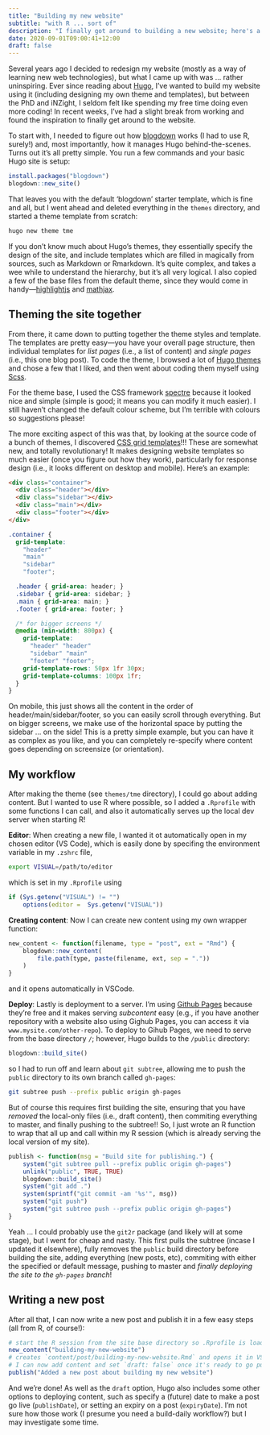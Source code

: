 ```yaml
---
title: "Building my new website"
subtitle: "with R ... sort of"
description: "I finally got around to building a new website; here's a (brief) overview of why and how I did it."
date: 2020-09-01T09:00:41+12:00
draft: false
---
```


Several years ago I decided to redesign my website (mostly as a way of learning new web technologies), but what I came up with was ... rather uninspiring. Ever since reading about [Hugo](gohugo.io), I've wanted to build my website using it (including designing my own theme and templates), but between the PhD and iNZight, I seldom felt like spending my free time doing even more coding! In recent weeks, I've had a slight break from working and found the inspiration to finally get around to the website.

To start with, I needed to figure out how [blogdown](https://bookdown.org/yihui/blogdown/) works (I had to use R, surely!) and, most importantly, how it manages Hugo behind-the-scenes. Turns out it's all pretty simple. You run a few commands and your basic Hugo site is setup:
```r
install.packages("blogdown")
blogdown::new_site()
```
That leaves you with the default 'blogdown' starter template, which is fine and all, but I went ahead and deleted everything in the `themes` directory, and started a theme template from scratch:
```bash
hugo new theme tme
```
If you don't know much about Hugo's themes, they essentially specify the design of the site, and include templates which are filled in magically from sources, such as Markdown or Rmarkdown. It's quite complex, and takes a wee while to understand the hierarchy, but it's all very logical. I also copied a few of the base files from the default theme, since they would come in handy&mdash;[highlightjs](https://highlightjs.org/) and [mathjax](https://www.mathjax.org/).

## Theming the site together
From there, it came down to putting together the theme styles and template. The templates are pretty easy&mdash;you have your overall page structure, then individual templates for _list pages_ (i.e., a list of content) and _single pages_ (i.e., this one blog post). To code the theme, I browsed a lot of [Hugo themes](https://themes.gohugo.io/) and chose a few that I liked, and then went about coding them myself using [Scss](https://sass-lang.com/).

For the theme base, I used the CSS framework [spectre](https://picturepan2.github.io/spectre/) because it looked nice and simple (simple is good; it means you can modify it much easier). I still haven't changed the default colour scheme, but I'm terrible with colours so suggestions please!

The more exciting aspect of this was that, by looking at the source code of a bunch of themes, I discovered [CSS grid templates](https://css-tricks.com/snippets/css/complete-guide-grid/)!!! These are somewhat new, and totally revolutionary! It makes designing website templates so much easier (once you figure out how they work), particularly for response design (i.e., it looks different on desktop and mobile). Here's an example:
```html
<div class="container">
  <div class="header"></div>
  <div class="sidebar"></div>
  <div class="main"></div>
  <div class="footer"></div>
</div>
```
```scss
.container {
  grid-template:
    "header"
    "main"
    "sidebar"
    "footer";

  .header { grid-area: header; }
  .sidebar { grid-area: sidebar; }
  .main { grid-area: main; }
  .footer { grid-area: footer; }

  /* for bigger screens */
  @media (min-width: 800px) {
    grid-template:
      "header" "header"
      "sidebar" "main"
      "footer" "footer";
    grid-template-rows: 50px 1fr 30px;
    grid-template-columns: 100px 1fr;
  }
}
```
On mobile, this just shows all the content in the order of header/main/sidebar/footer, so you can easily scroll through everything. But on bigger screens, we make use of the horizontal space by putting the sidebar ... on the side! This is a pretty simple example, but you can have it as complex as you like, and you can completely re-specify where content goes depending on screensize (or orientation).

## My workflow
After making the theme (see `themes/tme` directory), I could go about adding content. But I wanted to use R where possible, so I added a `.Rprofile` with some functions I can call, and also it automatically serves up the local dev server when starting R!

__Editor__:
When creating a new file, I wanted it ot automatically open in my chosen editor (VS Code), which is easily done by specifing the environment variable in my `.zshrc` file,
```bash
export VISUAL=/path/to/editor
```
which is set in my `.Rprofile` using
```r
if (Sys.getenv("VISUAL") != "")
    options(editor =  Sys.getenv("VISUAL"))
```

__Creating content__:
Now I can create new content using my own wrapper function:
```r
new_content <- function(filename, type = "post", ext = "Rmd") {
    blogdown::new_content(
        file.path(type, paste(filename, ext, sep = "."))
    )
}
```
and it opens automatically in VSCode.

__Deploy__:
Lastly is deployment to a server. I'm using [Github Pages](https://pages.github.com/) because they're free and it makes serving _subcontent_ easy (e.g., if you have another repository with a website also using Gighub Pages, you can access it via `www.mysite.com/other-repo`). To deploy to Gihub Pages, we need to serve from the base directory `/`; however, Hugo builds to the `/public` directory:
```r
blogdown::build_site()
```
so I had to run off and learn about `git subtree`, allowing me to push the `public` directory to its own branch called `gh-pages`:
```bash
git subtree push --prefix public origin gh-pages
```
But of course this requires first building the site, ensuring that you have _removed_ the local-only files (i.e., draft content), then commiting everything to master, and finally pushing to the subtree!! So, I just wrote an R function to wrap that all up and call within my R session (which is already serving the local version of my site).
```r
publish <- function(msg = "Build site for publishing.") {
    system("git subtree pull --prefix public origin gh-pages")
    unlink("public", TRUE, TRUE)
    blogdown::build_site()
    system("git add .")
    system(sprintf("git commit -am '%s'", msg))
    system("git push")
    system("git subtree push --prefix public origin gh-pages")
}
```
Yeah ... I could probably use the `git2r` package (and likely will at some stage), but I went for cheap and nasty. This first pulls the subtree (incase I updated it elsewhere), fully removes the `public` build directory before building the site, adding everything (new posts, etc), commiting with either the specified or default message, pushing to master and _finally deploying the site to the `gh-pages` branch_!


## Writing a new post
After all that, I can now write a new post and publish it in a few easy steps (all from R, of course!):
```r
# start the R session from the site base directory so .Rprofile is loaded. This prompts me to run the local server - I just hit Enter for yes
new_content("building-my-new-website")
# creates `content/post/building-my-new-website.Rmd` and opens it in VSCode
# I can now add content and set `draft: false` once it's ready to go public
publish("Added a new post about building my new website")
```

And we're done! As well as the `draft` option, Hugo also includes some other options to deploying content, such as specify a (future) date to make a post go live (`publishDate`), or setting an expiry on a post (`expiryDate`). I'm not sure how those work (I presume you need a build-daily workflow?) but I may investigate some time.
